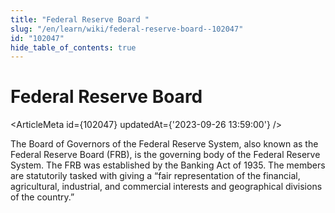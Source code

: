 ```yaml
---
title: "Federal Reserve Board "
slug: "/en/learn/wiki/federal-reserve-board--102047"
id: "102047"
hide_table_of_contents: true
---
```



# Federal Reserve Board 

<ArticleMeta id={102047} updatedAt={'2023-09-26 13:59:00'} />
<div className='border-solid border-b border-t-0 my-4 border-[var(--ifm-color-gray-300)]' />

The Board of Governors of the Federal Reserve System, also known as the Federal Reserve Board (FRB), is the governing body of the Federal Reserve System. The FRB was established by the Banking Act of 1935. The members are statutorily tasked with giving a “fair representation of the financial, agricultural, industrial, and commercial interests and geographical divisions of the country.”
